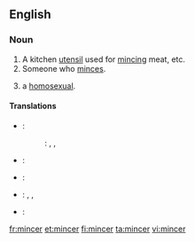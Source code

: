==English==

===Noun===
{{en-noun}}

# A kitchen [[utensil]] used for [[mince|mincing]] meat, etc.
# Someone who [[mince|minces]].
# {{British|slang|derogatory}} a [[homosexual]].

====Translations====
{{checktrans-top}}
* {{ttbc|Chinese}}:
*: {{ttbc|Mandarin}}: {{t|zh|絞肉機|sc=Hani}}, {{t|zh|绞肉机|tr=jiǎoròujī|sc=Hani}}, {{t|zh|碎肉器|tr=suìròuqì|sc=Hani}}
* {{ttbc|French}}: {{t|fr|hachoir|m}}
* {{ttbc|German}}: {{t|de|Fleischwolf|m}}
{{trans-mid}}
* {{ttbc|Japanese}}: {{t|ja|挽肉機|tr=ひきにくき, hikinikuki|sc=Jpan}}, {{t|ja|挽肉器|tr=ひきにくき, hikinikuki|sc=Jpan}}, {{t|ja|ミンサー|tr=minsā|sc=Jpan}}
* {{ttbc|Russian}}: {{t|ru|мясорубка|f|tr=mjasorúbka}}
{{trans-bottom}}

[[fr:mincer]]
[[et:mincer]]
[[fi:mincer]]
[[ta:mincer]]
[[vi:mincer]]